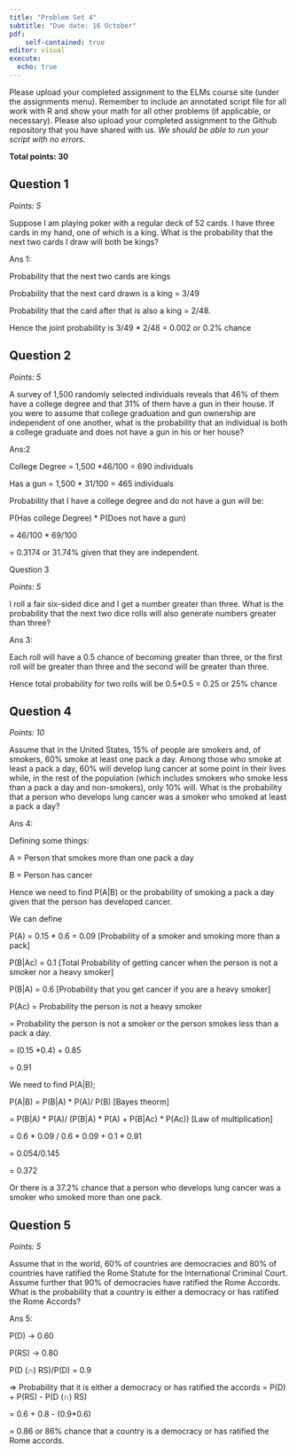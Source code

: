 ```yaml
---
title: "Problem Set 4"
subtitle: "Due date: 16 October"
pdf:
    self-contained: true
editor: visual
execute: 
  echo: true
---
```


Please upload your completed assignment to the ELMs course site (under the assignments menu). Remember to include an annotated script file for all work with R and show your math for all other problems (if applicable, or necessary). Please also upload your completed assignment to the Github repository that you have shared with us. *We should be able to run your script with no errors.*

**Total points: 30**

## Question 1

*Points: 5*

Suppose I am playing poker with a regular deck of 52 cards. I have three cards in my hand, one of which is a king. What is the probability that the next two cards I draw will both be kings?

Ans 1:

Probability that the next two cards are kings

Probability that the next card drawn is a king = 3/49

Probability that the card after that is also a king = 2/48.

Hence the joint probability is 3/49 \* 2/48 = 0.002 or 0.2% chance

## Question 2

*Points: 5*

A survey of 1,500 randomly selected individuals reveals that 46% of them have a college degree and that 31% of them have a gun in their house. If you were to assume that college graduation and gun ownership are independent of one another, what is the probability that an individual is both a college graduate and does not have a gun in his or her house?

Ans:2

College Degree = 1,500 \*46/100 = 690 individuals

Has a gun = 1,500 \* 31/100 = 465 individuals

Probability that I have a college degree and do not have a gun will be:

P(Has college Degree) \* P(Does not have a gun)

= 46/100 \* 69/100

= 0.3174 or 31.74% given that they are independent.

Question 3

*Points: 5*

I roll a fair six-sided dice and I get a number greater than three. What is the probability that the next two dice rolls will also generate numbers greater than three?

Ans 3:

Each roll will have a 0.5 chance of becoming greater than three, or the first roll will be greater than three and the second will be greater than three.

Hence total probability for two rolls will be 0.5\*0.5 = 0.25 or 25% chance

## Question 4

*Points: 10*

Assume that in the United States, 15% of people are smokers and, of smokers, 60% smoke at least one pack a day. Among those who smoke at least a pack a day, 60% will develop lung cancer at some point in their lives while, in the rest of the population (which includes smokers who smoke less than a pack a day and non-smokers), only 10% will. What is the probability that a person who develops lung cancer was a smoker who smoked at least a pack a day?

Ans 4:

Defining some things:

A = Person that smokes more than one pack a day

B = Person has cancer

Hence we need to find P(A\|B) or the probability of smoking a pack a day given that the person has developed cancer.

We can define

P(A) = 0.15 \* 0.6 = 0.09 \[Probability of a smoker and smoking more than a pack\]

P(B\|Ac) = 0.1 \[Total Probability of getting cancer when the person is not a smoker nor a heavy smoker\]

P(B\|A) = 0.6 \[Probability that you get cancer if you are a heavy smoker\]

P(Ac) = Probability the person is not a heavy smoker

= Probability the person is not a smoker or the person smokes less than a pack a day.

= (0.15 \*0.4) + 0.85

= 0.91

We need to find P(A\|B);

P(A\|B) = P(B\|A) \* P(A)/ P(B) \[Bayes theorm\]

= P(B\|A) \* P(A)/ (P(B\|A) \* P(A) + P(B\|Ac) \* P(Ac)) \[Law of multiplication\]

= 0.6 \* 0.09 / 0.6 \* 0.09 + 0.1 \* 0.91

= 0.054/0.145

= 0.372

Or there is a 37.2% chance that a person who develops lung cancer was a smoker who smoked more than one pack.

## Question 5

*Points: 5*

Assume that in the world, 60% of countries are democracies and 80% of countries have ratified the Rome Statute for the International Criminal Court. Assume further that 90% of democracies have ratified the Rome Accords. What is the probability that a country is either a democracy or has ratified the Rome Accords?

Ans 5:

P(D) -\> 0.60

P(RS) -\> 0.80

P(D (∩) RS)/P(D) = 0.9

=\> Probability that it is either a democracy or has ratified the accords = P(D) + P(RS) - P(D (∩) RS)

= 0.6 + 0.8 - (0.9\*0.6)

= 0.86 or 86% chance that a country is a democracy or has ratified the Rome accords.
